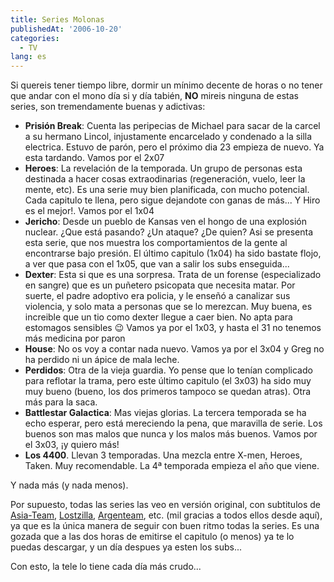 ```yaml
---
title: Series Molonas
publishedAt: '2006-10-20'
categories:
  - TV
lang: es
---
```


Si quereis tener tiempo libre, dormir un mínimo decente de horas o no tener que andar con el mono día si y día tabién, **NO** mireis ninguna de estas series, son tremendamente buenas y adictivas:

- **Prisión Break**: Cuenta las peripecias de Michael para sacar de la carcel a su hermano Lincol, injustamente encarcelado y condenado a la silla electrica. Estuvo de parón, pero el próximo dia 23 empieza de nuevo. Ya esta tardando. Vamos por el 2x07
- **Heroes**: La revelación de la temporada. Un grupo de personas esta destinada a hacer cosas extraodinarias (regeneración, vuelo, leer la mente, etc). Es una serie muy bien planificada, con mucho potencial. Cada capitulo te llena, pero sigue dejandote con ganas de más... Y Hiro es el mejor!. Vamos por el 1x04
- **Jericho**: Desde un pueblo de Kansas ven el hongo de una explosión nuclear. ¿Que está pasando? ¿Un ataque? ¿De quien? Asi se presenta esta serie, que nos muestra los comportamientos de la gente al encontrarse bajo presión. El último capitulo (1x04) ha sido bastate flojo, a ver que pasa con el 1x05, que van a salir los subs enseguida...
- **Dexter**: Esta si que es una sorpresa. Trata de un forense (especializado en sangre) que es un puñetero psicopata que necesita matar. Por suerte, el padre adoptivo era policia, y le enseñó a canalizar sus violencia, y solo mata a personas que se lo merezcan. Muy buena, es increible que un tio como dexter llegue a caer bien. No apta para estomagos sensibles 😉 Vamos ya por el 1x03, y hasta el 31 no tenemos más medicina por paron
- **House**: No os voy a contar nada nuevo. Vamos ya por el 3x04 y Greg no ha perdido ni un ápice de mala leche.
- **Perdidos**: Otra de la vieja guardia. Yo pense que lo tenían complicado para reflotar la trama, pero este último capitulo (el 3x03) ha sido muy muy bueno (bueno, los dos primeros tampoco se quedan atras). Otra más para la saca.
- **Battlestar Galactica**: Mas viejas glorias. La tercera temporada se ha echo esperar, pero está mereciendo la pena, que maravilla de serie. Los buenos son mas malos que nunca y los malos más buenos. Vamos por el 3x03, ¡y quiero más!
- **Los 4400**. Llevan 3 temporadas. Una mezcla entre X-men, Heroes, Taken. Muy recomendable. La 4ª temporada empieza el año que viene.

Y nada más (y nada menos).

Por supuesto, todas las series las veo en versión original, con subtitulos de [Asia-Team](http://www.asia-team.com/), [Lostzilla](http://www.lostzilla.net), [Argenteam](http://www.argenteam.net/), etc. (mil gracias a todos ellos desde aquí), ya que es la única manera de seguir con buen ritmo todas la series. Es una gozada que a las dos horas de emitirse el capitulo (o menos) ya te lo puedas descargar, y un día despues ya esten los subs...

Con esto, la tele lo tiene cada día más crudo...
